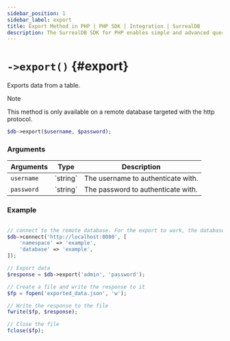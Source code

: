 ```yaml
---
sidebar_position: 1
sidebar_label: export
title: Export Method in PHP | PHP SDK | Integration | SurrealDB
description: The SurrealDB SDK for PHP enables simple and advanced querying of a remote database.
---
```



# `->export()` {#export}

Exports data from a table.

> [!NOTE]
> This method is only available on a remote database targeted with the http protocol.


```php title="Method Syntax"
$db->export($username, $password);
```

### Arguments

<table>
	<thead>
		<tr>
			<th colspan="2" scope="col">Arguments</th>
			<th colspan="2" scope="col">Type</th>
			<th colspan="2" scope="col">Description</th>
		</tr>
	</thead>
	<tbody>
		<tr>
			<td colspan="2" scope="row" data-label="Arguments">
				<code>username</code>
				<Label label="required" />
			</td>
			<td colspan="2" scope="row" data-label="Type">
				`string`
			</td>
			<td colspan="2" scope="row" data-label="Description">
				The username to authenticate with.
			</td>
		</tr>
		<tr>
			<td colspan="2" scope="row" data-label="Arguments">
				<code>password</code>
				<Label label="required" />
			</td>
			<td colspan="2" scope="row" data-label="Type">
				`string`
			</td>
			<td colspan="2" scope="row" data-label="Description">
				The password to authenticate with.
			</td>
		</tr>
	</tbody>
</table>

### Example

```php title="Example"

// connect to the remote database. For the export to work, the database must exists with also existing data.
$db->connect('http://localhost:8080', [
	'namespace' => 'example',
	'database' => 'example',
]);

// Export data
$response = $db->export('admin', 'password');

// Create a file and write the response to it
$fp = fopen('exported_data.json', 'w');

// Write the response to the file
fwrite($fp, $response);

// Close the file
fclose($fp);
```
